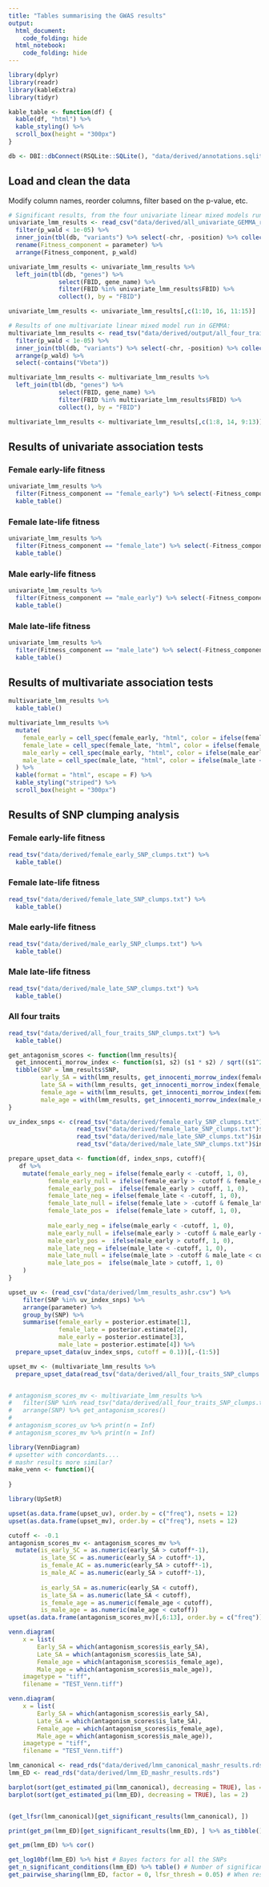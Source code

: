 ```yaml
---
title: "Tables summarising the GWAS results"
output:
  html_document: 
    code_folding: hide 
  html_notebook:
    code_folding: hide 
---
```


```r
library(dplyr)
library(readr)
library(kableExtra)
library(tidyr)

kable_table <- function(df) {
  kable(df, "html") %>%
  kable_styling() %>%
  scroll_box(height = "300px")
}

db <- DBI::dbConnect(RSQLite::SQLite(), "data/derived/annotations.sqlite3")
```

## Load and clean the data
Modify column names, reorder columns, filter based on the p-value, etc.
```r
# Significant results, from the four univariate linear mixed models run in GEMMA:
univariate_lmm_results <- read_csv("data/derived/all_univariate_GEMMA_results.csv") %>% 
  filter(p_wald < 1e-05) %>% 
  inner_join(tbl(db, "variants") %>% select(-chr, -position) %>% collect(), by = "SNP") %>% 
  rename(Fitness_component = parameter) %>% 
  arrange(Fitness_component, p_wald) 

univariate_lmm_results <- univariate_lmm_results %>%
  left_join(tbl(db, "genes") %>% 
              select(FBID, gene_name) %>% 
              filter(FBID %in% univariate_lmm_results$FBID) %>% 
              collect(), by = "FBID")

univariate_lmm_results <- univariate_lmm_results[,c(1:10, 16, 11:15)]

# Results of one multivariate linear mixed model run in GEMMA:
multivariate_lmm_results <- read_tsv("data/derived/output/all_four_traits.assoc.txt") %>%
  filter(p_wald < 1e-05) %>% 
  inner_join(tbl(db, "variants") %>% select(-chr, -position) %>% collect(), by = "SNP") %>% 
  arrange(p_wald) %>% 
  select(-contains("Vbeta"))

multivariate_lmm_results <- multivariate_lmm_results %>%
  left_join(tbl(db, "genes") %>% 
              select(FBID, gene_name) %>% 
              filter(FBID %in% multivariate_lmm_results$FBID) %>% 
              collect(), by = "FBID")

multivariate_lmm_results <- multivariate_lmm_results[,c(1:8, 14, 9:13)]
```


## Results of univariate association tests {.tabset}

### Female early-life fitness
```r
univariate_lmm_results %>%
  filter(Fitness_component == "female_early") %>% select(-Fitness_component) %>%
  kable_table()
```

### Female late-life fitness
```r
univariate_lmm_results %>%
  filter(Fitness_component == "female_late") %>% select(-Fitness_component) %>%
  kable_table()
```

### Male early-life fitness
```r
univariate_lmm_results %>%
  filter(Fitness_component == "male_early") %>% select(-Fitness_component) %>%
  kable_table()
```

### Male late-life fitness
```r
univariate_lmm_results %>%
  filter(Fitness_component == "male_late") %>% select(-Fitness_component) %>%
  kable_table()
```


## Results of multivariate association tests
```r
multivariate_lmm_results %>%
  kable_table()

multivariate_lmm_results %>%
  mutate(
    female_early = cell_spec(female_early, "html", color = ifelse(female_early < 0, "tomato", "darkgreen")),
    female_late = cell_spec(female_late, "html", color = ifelse(female_late < 0, "tomato", "darkgreen")),
    male_early = cell_spec(male_early, "html", color = ifelse(male_early < 0, "tomato", "darkgreen")),
    male_late = cell_spec(male_late, "html", color = ifelse(male_late < 0, "tomato", "darkgreen"))
  ) %>%
  kable(format = "html", escape = F) %>%
  kable_styling("striped") %>%
  scroll_box(height = "300px")
```



## Results of SNP clumping analysis {.tabset}

### Female early-life fitness
```r
read_tsv("data/derived/female_early_SNP_clumps.txt") %>%
  kable_table()
```

### Female late-life fitness
```r
read_tsv("data/derived/female_late_SNP_clumps.txt") %>%
  kable_table()
```

### Male early-life fitness
```r
read_tsv("data/derived/male_early_SNP_clumps.txt") %>%
  kable_table()
```

### Male late-life fitness
```r
read_tsv("data/derived/male_late_SNP_clumps.txt") %>%
  kable_table()
```

### All four traits
```r
read_tsv("data/derived/all_four_traits_SNP_clumps.txt") %>%
  kable_table()
```




```r
get_antagonism_scores <- function(lmm_results){
  get_innocenti_morrow_index <- function(s1, s2) (s1 * s2) / sqrt((s1^2 + s2^2) / 2)
  tibble(SNP = lmm_results$SNP,
         early_SA = with(lmm_results, get_innocenti_morrow_index(female_early, male_early)),
         late_SA = with(lmm_results, get_innocenti_morrow_index(female_late, male_late)),
         female_age = with(lmm_results, get_innocenti_morrow_index(female_early, female_late)),
         male_age = with(lmm_results, get_innocenti_morrow_index(male_early, male_late)))
}

uv_index_snps <- c(read_tsv("data/derived/female_early_SNP_clumps.txt")$index_SNP,
                   read_tsv("data/derived/female_late_SNP_clumps.txt")$index_SNP,
                   read_tsv("data/derived/male_late_SNP_clumps.txt")$index_SNP,
                   read_tsv("data/derived/male_late_SNP_clumps.txt")$index_SNP) %>% unique()

prepare_upset_data <- function(df, index_snps, cutoff){
   df %>% 
    mutate(female_early_neg = ifelse(female_early < -cutoff, 1, 0),
           female_early_null = ifelse(female_early > -cutoff & female_early < cutoff, 1, 0),
           female_early_pos =  ifelse(female_early > cutoff, 1, 0),
           female_late_neg = ifelse(female_late < -cutoff, 1, 0),
           female_late_null = ifelse(female_late > -cutoff & female_late < cutoff, 1, 0),
           female_late_pos =  ifelse(female_late > cutoff, 1, 0),
           
           male_early_neg = ifelse(male_early < -cutoff, 1, 0),
           male_early_null = ifelse(male_early > -cutoff & male_early < cutoff, 1, 0),
           male_early_pos =  ifelse(male_early > cutoff, 1, 0),
           male_late_neg = ifelse(male_late < -cutoff, 1, 0),
           male_late_null = ifelse(male_late > -cutoff & male_late < cutoff, 1, 0),
           male_late_pos =  ifelse(male_late > cutoff, 1, 0)
    )
}

upset_uv <- (read_csv("data/derived/lmm_results_ashr.csv") %>% 
    filter(SNP %in% uv_index_snps) %>%
    arrange(parameter) %>%
    group_by(SNP) %>%
    summarise(female_early = posterior.estimate[1],
              female_late = posterior.estimate[2],
              male_early = posterior.estimate[3],
              male_late = posterior.estimate[4]) %>% 
  prepare_upset_data(uv_index_snps, cutoff = 0.1))[,-(1:5)]

upset_mv <- (multivariate_lmm_results %>% 
  prepare_upset_data(read_tsv("data/derived/all_four_traits_SNP_clumps.txt")$index_SNP, cutoff = 0.1))[,-(1:14)]


# antagonism_scores_mv <- multivariate_lmm_results %>% 
#   filter(SNP %in% read_tsv("data/derived/all_four_traits_SNP_clumps.txt")$index_SNP) %>%
#   arrange(SNP) %>% get_antagonism_scores() 
# 
# antagonism_scores_uv %>% print(n = Inf)
# antagonism_scores_mv %>% print(n = Inf)
```

```r
library(VennDiagram)
# upsetter with concordants....
# mashr results more similar?
make_venn <- function(){
  
}

library(UpSetR)

upset(as.data.frame(upset_uv), order.by = c("freq"), nsets = 12)
upset(as.data.frame(upset_mv), order.by = c("freq"), nsets = 12)

cutoff <- -0.1
antagonism_scores_mv <- antagonism_scores_mv %>%
  mutate(is_early_SC = as.numeric(early_SA > cutoff*-1),
         is_late_SC = as.numeric(early_SA > cutoff*-1),
         is_female_AC = as.numeric(early_SA > cutoff*-1),
         is_male_AC = as.numeric(early_SA > cutoff*-1),
         
         is_early_SA = as.numeric(early_SA < cutoff),
         is_late_SA = as.numeric(late_SA < cutoff),
         is_female_age = as.numeric(female_age < cutoff),
         is_male_age = as.numeric(male_age < cutoff))
upset(as.data.frame(antagonism_scores_mv)[,6:13], order.by = c("freq"))

venn.diagram(
	x = list(
		Early_SA = which(antagonism_scores$is_early_SA),
		Late_SA = which(antagonism_scores$is_late_SA),
		Female_age = which(antagonism_scores$is_female_age),
		Male_age = which(antagonism_scores$is_male_age)),
	imagetype = "tiff",
	filename = "TEST_Venn.tiff") 

venn.diagram(
	x = list(
		Early_SA = which(antagonism_scores$is_early_SA),
		Late_SA = which(antagonism_scores$is_late_SA),
		Female_age = which(antagonism_scores$is_female_age),
		Male_age = which(antagonism_scores$is_male_age)),
	imagetype = "tiff",
	filename = "TEST_Venn.tiff") 
```




```r
lmm_canonical <- read_rds("data/derived/lmm_canonical_mashr_results.rds")
lmm_ED <- read_rds("data/derived/lmm_ED_mashr_results.rds")

barplot(sort(get_estimated_pi(lmm_canonical), decreasing = TRUE), las = 2)
barplot(sort(get_estimated_pi(lmm_ED), decreasing = TRUE), las = 2)


(get_lfsr(lmm_canonical)[get_significant_results(lmm_canonical), ])

print(get_pm(lmm_ED)[get_significant_results(lmm_ED), ] %>% as_tibble(), n = length(get_significant_results(lmm_ED)))

get_pm(lmm_ED) %>% cor()

get_log10bf(lmm_ED) %>% hist # Bayes factors for all the SNPs
get_n_significant_conditions(lmm_ED) %>% table() # Number of significant traits per SNP (lfsr<0.05)
get_pairwise_sharing(lmm_ED, factor = 0, lfsr_thresh = 0.05) # When restricting ourselves to cases where we know the sign of the effect with 95% certainty on both phenotypes, what proportion of effects affect each phenotype pair in the same direction?
```

